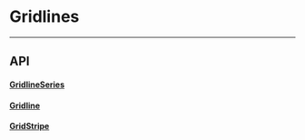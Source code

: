 
<Meta title="Docs|Advanced/Gridlines" />

# Gridlines

---

## API

#### [GridlineSeries](https://github.com/reaviz/reaviz/blob/master/src/common/Gridline/GridlineSeries.tsx)
<Props of={GridlineSeries} />

#### [Gridline](https://github.com/reaviz/reaviz/blob/master/src/common/Gridline/Gridline.tsx)
<Props of={Gridline} />

#### [GridStripe](https://github.com/reaviz/reaviz/blob/master/src/common/Gridline/GridStripe.tsx)
<Props of={GridStripe} />
